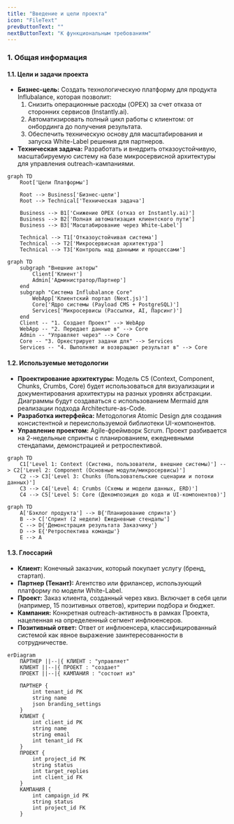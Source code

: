 ```yaml
---
title: "Введение и цели проекта"
icon: "FileText"
prevButtonText: ""
nextButtonText: "К функциональным требованиям"
---
```


### **1. Общая информация**

#### **1.1. Цели и задачи проекта**

*   **Бизнес-цель:** Создать технологическую платформу для продукта Influbalance, которая позволит:
    1.  Снизить операционные расходы (OPEX) за счет отказа от сторонних сервисов (Instantly.ai).
    2.  Автоматизировать полный цикл работы с клиентом: от онбординга до получения результата.
    3.  Обеспечить техническую основу для масштабирования и запуска White-Label решения для партнеров.
*   **Техническая задача:** Разработать и внедрить отказоустойчивую, масштабируемую систему на базе микросервисной архитектуры для управления outreach-кампаниями.

```mermaid
graph TD
    Root['Цели Платформы']
    
    Root --> Business['Бизнес-цели']
    Root --> Technical['Техническая задача']
    
    Business --> B1['Снижение OPEX (отказ от Instantly.ai)']
    Business --> B2['Полная автоматизация клиентского пути']
    Business --> B3['Масштабирование через White-Label']
    
    Technical --> T1['Отказоустойчивая система']
    Technical --> T2['Микросервисная архитектура']
    Technical --> T3['Контроль над данными и процессами']
```

```mermaid
graph TD
    subgraph "Внешние акторы"
        Client['Клиент']
        Admin['Администратор/Партнер']
    end
    subgraph "Система Influbalance Core"
        WebApp['Клиентский портал (Next.js)']
        Core['Ядро системы (Payload CMS + PostgreSQL)']
        Services['Микросервисы (Рассылки, AI, Парсинг)']
    end
    Client -- "1. Создает Проект" --> WebApp
    WebApp -- "2. Передает данные в" --> Core
    Admin -- "Управляет через" --> Core
    Core -- "3. Оркестрирует задачи для" --> Services
    Services -- "4. Выполняют и возвращают результат в" --> Core
```

#### **1.2. Используемые методологии**

*   **Проектирование архитектуры:** Модель C5 (Context, Component, Chunks, Crumbs, Core) будет использоваться для визуализации и документирования архитектуры на разных уровнях абстракции. Диаграммы будут создаваться с использованием Mermaid для реализации подхода Architecture-as-Code.
*   **Разработка интерфейса:** Методология Atomic Design для создания консистентной и переиспользуемой библиотеки UI-компонентов.
*   **Управление проектом:** Agile-фреймворк Scrum. Проект разбивается на 2-недельные спринты с планированием, ежедневными стендапами, демонстрацией и ретроспективой.

```mermaid
graph TD
    C1['Level 1: Context (Система, пользователи, внешние системы)'] --> C2['Level 2: Component (Основные модули/микросервисы)']
    C2 --> C3['Level 3: Chunks (Пользовательские сценарии и потоки данных)']
    C3 --> C4['Level 4: Crumbs (Схемы и модели данных, ERD)']
    C4 --> C5['Level 5: Core (Декомпозиция до кода и UI-компонентов)']
```

```mermaid
graph TD
    A['Бэклог продукта'] --> B{'Планирование спринта'}
    B --> C['Спринт (2 недели) Ежедневные стендапы']
    C --> D{'Демонстрация результата Заказчику'}
    D --> E{'Ретроспектива команды'}
    E --> A
```

#### **1.3. Глоссарий**

*   **Клиент:** Конечный заказчик, который покупает услугу (бренд, стартап).
*   **Партнер (Тенант):** Агентство или фрилансер, использующий платформу по модели White-Label.
*   **Проект:** Заказ клиента, созданный через квиз. Включает в себя цели (например, 15 позитивных ответов), критерии подбора и бюджет.
*   **Кампания:** Конкретная outreach-активность в рамках Проекта, нацеленная на определенный сегмент инфлюенсеров.
*   **Позитивный ответ:** Ответ от инфлюенсера, классифицированный системой как явное выражение заинтересованности в сотрудничестве.

```mermaid
erDiagram
    ПАРТНЕР ||--|{ КЛИЕНТ : "управляет"
    КЛИЕНТ ||--|{ ПРОЕКТ : "создает"
    ПРОЕКТ ||--|{ КАМПАНИЯ : "состоит из"

    ПАРТНЕР {
        int tenant_id PK
        string name
        json branding_settings
    }
    КЛИЕНТ {
        int client_id PK
        string name
        string email
        int tenant_id FK
    }
    ПРОЕКТ {
        int project_id PK
        string status
        int target_replies
        int client_id FK
    }
    КАМПАНИЯ {
        int campaign_id PK
        string status
        int project_id FK
    }
```
